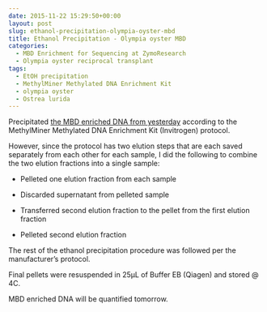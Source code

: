```yaml
---
date: 2015-11-22 15:29:50+00:00
layout: post
slug: ethanol-precipitation-olympia-oyster-mbd
title: Ethanol Precipitation - Olympia oyster MBD
categories:
  - MBD Enrichment for Sequencing at ZymoResearch
  - Olympia oyster reciprocal transplant
tags:
  - EtOH precipitation
  - MethylMiner Methylated DNA Enrichment Kit
  - olympia oyster
  - Ostrea lurida
---
```


Precipitated [the MBD enriched DNA from yesterday](https://robertslab.github.io/sams-notebook/2015/11/21/mbd-enrichment-sonicated-olympia-oyster-gdna.html) according to the MethylMiner Methylated DNA Enrichment Kit (Invitrogen) protocol.

However, since the protocol has two elution steps that are each saved separately from each other for each sample, I did the following to combine the two elution fractions into a single sample:




    
  * Pelleted one elution fraction from each sample

    
  * Discarded supernatant from pelleted sample

    
  * Transferred second elution fraction to the pellet from the first elution fraction

    
  * Pelleted second elution fraction



The rest of the ethanol precipitation procedure was followed per the manufacturer's protocol.

Final pellets were resuspended in 25μL of Buffer EB (Qiagen) and stored @ 4C.

MBD enriched DNA will be quantified tomorrow.
